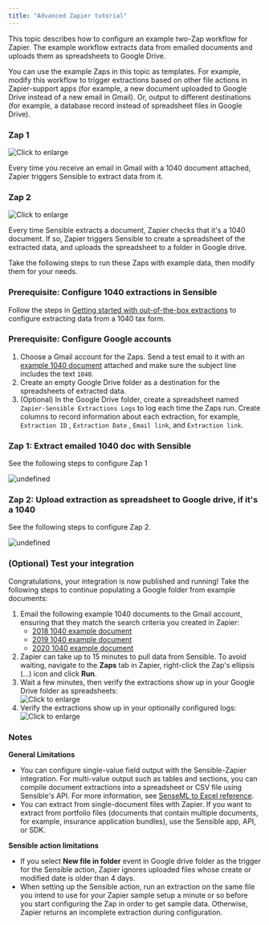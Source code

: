 ```yaml
---
title: "Advanced Zapier tutorial"
---
```


This topic describes how to configure an example two-Zap workflow for Zapier. The example workflow extracts data from emailed documents and uploads them as spreadsheets to Google Drive. 

You can use the example Zaps in this topic as templates. For example, modify this workflow to trigger extractions based on other file actions in Zapier-support apps (for example, a new document uploaded to Google Drive instead of a new email in Gmail). Or, output to different destinations (for example, a database record instead of spreadsheet files in Google Drive).

### Zap 1

![Click to enlarge](/images/zapier_action_1.png)

Every time you receive an email in Gmail with a 1040 document attached, Zapier triggers Sensible to extract data from it.

### Zap 2

![Click to enlarge](/images/zapier_action_2.png)

Every time Sensible extracts a document, Zapier checks that it's a 1040 document. If so, Zapier triggers Sensible to create a spreadsheet of the extracted data, and uploads the spreadsheet to a folder in Google drive.

Take the following steps to run these Zaps with example data, then modify them for your needs.

### Prerequisite: Configure 1040 extractions in Sensible

Follow the steps in [Getting started with out-of-the-box extractions](https://sensible-87.mintlify.app/layout-based-extractions/out-of-the-box-extractions) to configure extracting data from a 1040 tax form. 

### Prerequisite: Configure Google accounts

1. Choose a Gmail account for the Zaps. Send a test email to it with an [example 1040 document](https://github.com/sensible-hq/sensible-configuration-library/raw/main/tax%5Fforms/1040/2021/1040%5F2021%5Fsample.pdf) attached and make sure the subject line includes the text `1040`.
2. Create an empty Google Drive folder as a destination for the spreadsheets of extracted data.
3. (Optional) In the Google Drive folder, create a spreadsheet named `Zapier-Sensible Extractions Logs` to log each time the Zaps run. Create columns to record information about each extraction, for example, `Extraction ID` , `Extraction Date` , `Email link`, and `Extraction link`.

### Zap 1: Extract emailed 1040 doc with Sensible

See the following steps to configure Zap 1

![undefined](/images/advanced-zap1.png) 

### Zap 2: Upload extraction as spreadsheet to Google drive, if it's a 1040

See the following steps to configure Zap 2.

![undefined](/images/advanced-zap2.png) 

### (Optional) Test your integration

Congratulations, your integration is now published and running! Take the following steps to continue populating a Google folder from example documents:

1. Email the following example 1040 documents to the Gmail account, ensuring that they match the search criteria you created in Zapier:  
   * [2018 1040 example document](https://github.com/sensible-hq/sensible-configuration-library/tree/main/tax%5Fforms/1040/2018)  
   * [2019 1040 example document](https://github.com/sensible-hq/sensible-configuration-library/tree/main/tax%5Fforms/1040/2019)  
   * [2020 1040 example document](https://github.com/sensible-hq/sensible-configuration-library/tree/main/tax%5Fforms/1040/2020)
2. Zapier can take up to 15 minutes to pull data from Sensible. To avoid waiting, navigate to the **Zaps** tab in Zapier, right-click the Zap's ellipsis (...) icon and click **Run**.
3. Wait a few minutes, then verify the extractions show up in your Google Drive folder as spreadsheets:  
![Click to enlarge](/images/zapier_action_3.png)
4. Verify the extractions show up in your optionally configured logs:  
![Click to enlarge](/images/zapier_action_4.png)

### Notes

**General Limitations**

* You can configure single-value field output with the Sensible-Zapier integration. For multi-value output such as tables and sections, you can compile document extractions into a spreadsheet or CSV file using Sensible's API. For more information, see [SenseML to Excel reference](https://sensible-87.mintlify.app/integrations/quick-extraction/senseml-to-spreadsheet-reference).
* You can extract from single-document files with Zapier. If you want to extract from portfolio files (documents that contain multiple documents, for example, insurance application bundles), use the Sensible app, API, or SDK.

**Sensible action limitations**

* If you select **New file in folder** event in Google drive folder as the trigger for the Sensible action, Zapier ignores uploaded files whose create or modified date is older than 4 days.
* When setting up the Sensible action, run an extraction on the same file you intend to use for your Zapier sample setup a minute or so before you start configuring the Zap in order to get sample data. Otherwise, Zapier returns an incomplete extraction during configuration.